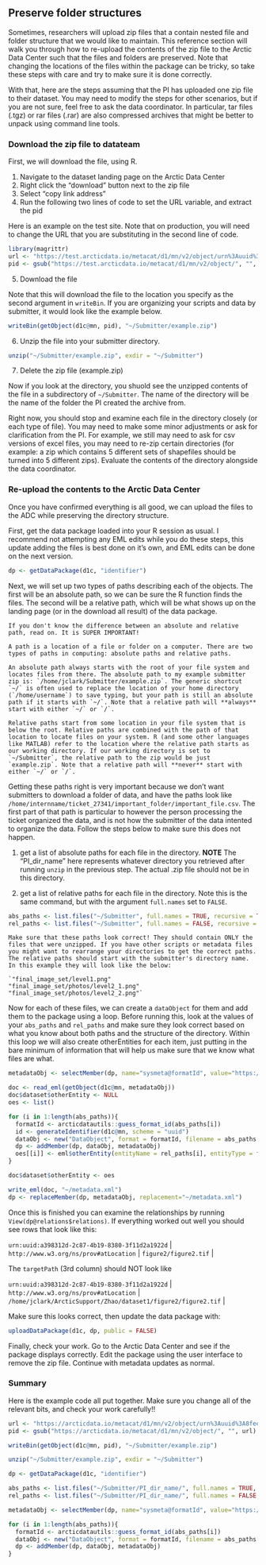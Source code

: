 ## Preserve folder structures

Sometimes, researchers will upload zip files that a contain nested file and folder structure that we would like to maintain. This reference section will walk you through how to re-upload the contents of the zip file to the Arctic Data Center such that the files and folders are preserved. Note that changing the locations of the files within the package can be tricky, so take these steps with care and try to make sure it is done correctly.

With that, here are the steps assuming that the PI has uploaded one zip file to their dataset. You may need to modify the steps for other scenarios, but if you are not sure, feel free to ask the data coordinator. In particular, tar files (.tgz) or rar files (.rar) are also compressed archives that might be better to unpack using command line tools.

### Download the zip file to datateam

First, we will download the file, using R.

1.  Navigate to the dataset landing page on the Arctic Data Center
2.  Right click the "download" button next to the zip file
3.  Select "copy link address"
4.  Run the following two lines of code to set the URL variable, and extract the pid

Here is an example on the test site. Note that on production, you will need to change the URL that you are substituting in the second line of code.

```r
library(magrittr)
url <- "https://test.arcticdata.io/metacat/d1/mn/v2/object/urn%3Auuid%3A48c0e669-fd8a-4875-acfd-e8933bb350ed"
pid <- gsub("https://test.arcticdata.io/metacat/d1/mn/v2/object/", "", url) %>%  gsub("%3A", ":", .)
```

5.  Download the file

Note that this will download the file to the location you specify as the second argument in `writeBin`. If you are organizing your scripts and data by submitter, it would look like the example below.

```r
writeBin(getObject(d1c@mn, pid), "~/Submitter/example.zip")
```

6.  Unzip the file into your submitter directory.

```r
unzip("~/Submitter/example.zip", exdir = "~/Submitter")
```


7. Delete the zip file (example.zip)

Now if you look at the directory, you shuold see the unzipped contents of the file in a subdirectory of `~/Submitter`. The name of the directory will be the name of the folder the PI created the archive from.

Right now, you should stop and examine each file in the directory closely (or each type of file). You may need to make some minor adjustments or ask for clarification from the PI. For example, we still may need to ask for csv versions of excel files, you may need to re-zip certain directories (for example: a zip which contains 5 different sets of shapefiles should be turned into 5 different zips). Evaluate the contents of the directory alongside the data coordinator.

### Re-upload the contents to the Arctic Data Center

Once you have confirmed everything is all good, we can upload the files to the ADC while preserving the directory structure.

First, get the data package loaded into your R session as usual. I recommend not attempting any EML edits while you do these steps, this update adding the files is best done on it's own, and EML edits can be done on the next version.

```r
dp <- getDataPackage(d1c, "identifier")
```

Next, we will set up two types of paths describing each of the objects. The first will be an absolute path, so we can be sure the R function finds the files. The second will be a relative path, which will be what shows up on the landing page (or in the download all result) of the data package.

```block
If you don't know the difference between an absolute and relative path, read on. It is SUPER IMPORTANT! 

A path is a location of a file or folder on a computer. There are two types of paths in computing: absolute paths and relative paths.

An absolute path always starts with the root of your file system and locates files from there. The absolute path to my example submitter zip is: `/home/jclark/Submitter/example.zip`. The generic shortcut `~/` is often used to replace the location of your home directory (`/home/username`) to save typing, but your path is still an absolute path if it starts with `~/`. Note that a relative path will **always** start with either `~/` or `/`.

Relative paths start from some location in your file system that is below the root. Relative paths are combined with the path of that location to locate files on your system. R (and some other languages like MATLAB) refer to the location where the relative path starts as our working directory. If our working directory is set to `~/Submitter`, the relative path to the zip would be just `example.zip`. Note that a relative path will **never** start with either `~/` or `/`.
```

Getting these paths right is very important because we don't want submitters to download a folder of data, and have the paths look like `/home/internname/ticket_27341/important_folder/important_file.csv`. The first part of that path is particular to however the person processing the ticket organized the data, and is not how the submitter of the data intented to organize the data. Follow the steps below to make sure this does not happen.

1.  get a list of absolute paths for each file in the directory. **NOTE** The "PI_dir_name" here represents whatever directory you retrieved after running `unzip` in the previous step. The actual .zip file should not be in this directory.

2.  get a list of relative paths for each file in the directory. Note this is the same command, but with the argument `full.names` set to `FALSE`.

```r
abs_paths <- list.files("~/Submitter", full.names = TRUE, recursive = TRUE)
rel_paths <- list.files("~/Submitter", full.names = FALSE, recursive = TRUE)
```

```block
Make sure that these paths look correct! They should contain ONLY the files that were unzipped. If you have other scripts or metadata files you might want to rearrange your directories to get the correct paths. The relative paths should start with the submitter's directory name. In this example they will look like the below:

`"final_image_set/level1.png"          "final_image_set/photos/level2_1.png" "final_image_set/photos/level2_2.png"`
```

Now for each of these files, we can create a `dataObject` for them and add them to the package using a loop. Before running this, look at the values of your `abs_paths` and `rel_paths` and make sure they look correct based on what you know about both paths and the structure of the directory. Within this loop we will also create otherEntities for each item, just putting in the bare minimum of information that will help us make sure that we know what files are what.

```r
metadataObj <- selectMember(dp, name="sysmeta@formatId", value="https://eml.ecoinformatics.org/eml-2.2.0")

doc <- read_eml(getObject(d1c@mn, metadataObj))
doc$dataset$otherEntity <- NULL
oes <- list()

for (i in 1:length(abs_paths)){
  formatId <- arcticdatautils::guess_format_id(abs_paths[i])
  id <- generateIdentifier(d1c@mn, scheme = "uuid")
  dataObj <- new("DataObject", format = formatId, filename = abs_paths[i], targetPath = rel_paths[i], id = id)
  dp <- addMember(dp, dataObj, metadataObj)
  oes[[i]] <- eml$otherEntity(entityName = rel_paths[i], entityType = formatId, id = id)
}

doc$dataset$otherEntity <- oes

write_eml(doc, "~/metadata.xml")
dp <- replaceMember(dp, metadataObj, replacement="~/metadata.xml")
```

Once this is finished you can examine the relationships by running `View(dp@relations$relations)`. If everything worked out well you should see rows that look like this:


| `urn:uuid:a398312d-2c87-4b19-8380-3f11d2a1922d` | `http://www.w3.org/ns/prov#atLocation` | `figure2/figure2.tif` |

The `targetPath` (3rd column) should NOT look like


| `urn:uuid:a398312d-2c87-4b19-8380-3f11d2a1922d` | `http://www.w3.org/ns/prov#atLocation` | `/home/jclark/ArcticSupport/Zhao/dataset1/figure2/figure2.tif` |

Make sure this looks correct, then update the data package with:

```r
uploadDataPackage(d1c, dp, public = FALSE)
```

Finally, check your work. Go to the Arctic Data Center and see if the package displays correctly. Edit the package using the user interface to remove the zip file. Continue with metadata updates as normal.

### Summary

Here is the example code all put together. Make sure you change all of the relevant bits, and check your work carefully!!

```r
url <- "https://arcticdata.io/metacat/d1/mn/v2/object/urn%3Auuid%3A8fee5046-1a8f-4ccc-80f2-70c557a66338"
pid <- gsub("https://arcticdata.io/metacat/d1/mn/v2/object/", "", url) %>%  gsub("%3A", ":", .)

writeBin(getObject(d1c@mn, pid), "~/Submitter/example.zip")

unzip("~/Submitter/example.zip", exdir = "~/Submitter")

dp <- getDataPackage(d1c, "identifier")

abs_paths <- list.files("~/Submitter/PI_dir_name/", full.names = TRUE, recursive = TRUE)
rel_paths <- list.files("~/Submitter/PI_dir_name/", full.names = FALSE, recursive = TRUE)

metadataObj <- selectMember(dp, name="sysmeta@formatId", value="https://eml.ecoinformatics.org/eml-2.2.0")

for (i in 1:length(abs_paths)){
  formatId <- arcticdatautils::guess_format_id(abs_paths[i])
  dataObj <- new("DataObject", format = formatId, filename = abs_paths[i], targetPath = rel_paths[i])
  dp <- addMember(dp, dataObj, metadataObj)
}
```

